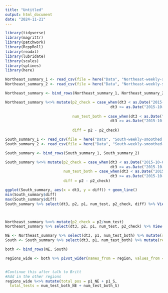 ```yaml
---
title: "Untitled"
output: html_document
date: "2024-11-21"
---
```


```r
library(tidyverse)
library(magrittr)
library(patchwork)
library(RcppRoll)
library(readxl)
library(lubridate)
library(scales)
library(splines)
library(here)
```

```r
Northeast_summary_1 <- read_csv(file = here("Data", "Northeast-weekly-smoothed.csv"))
Northeast_summary_2 <- read_csv(file = here("Data", "Northeast-weekly-smoothed-2.csv"))

Northeast_summary <- bind_rows(Northeast_summary_1, Northeast_summary_2)

Northeast_summary %<>% mutate(p2_check = case_when(dt3 < as.Date("2015-10-04") ~ p1/num_test_p1,
                                               dt3 >= as.Date("2015-10-04") ~ p1/num_test),
                              
                              num_test_both = case_when(dt3 < as.Date("2015-10-04") ~ num_test_p1,
                                               dt3 >= as.Date("2015-10-04") ~ num_test),
                              
                              diff = p2 - p2_check)

South_summary_1 <- read_csv(file = here("Data", "South-weekly-smoothed.csv"))
South_summary_2 <- read_csv(file = here("Data", "South-weekly-smoothed-2.csv"))

South_summary <- bind_rows(South_summary_1, South_summary_2)

South_summary %<>% mutate(p2_check = case_when(dt3 < as.Date("2015-10-04") ~ p1/num_test_p1,
                                               dt3 >= as.Date("2015-10-04") ~ p1/num_test),
                          num_test_both = case_when(dt3 < as.Date("2015-10-04") ~ num_test_p1,
                                               dt3 >= as.Date("2015-10-04") ~ num_test),
                          diff = p2 - p2_check)

ggplot(South_summary, aes(x = dt3, y = diff)) + geom_line()
min(South_summary$diff)
max(South_summary$diff)
South_summary %>% select(dt3, p2, p1, num_test, p2_check, diff) %>% View()



Northeast_summary %<>% mutate(p2_check = p2/num_test)
Northeast_summary %>% select(dt3, p2, p1, num_test, p2_check) %>% View()
```

```r
NE <- Northeast_summary %>% select(dt3, p1, num_test_both) %>% mutate(region = "NE")
South <- South_summary %>% select(dt3, p1, num_test_both) %>% mutate(region = "S")

both <- bind_rows(NE, South)

regions_wide <- both %>% pivot_wider(names_from = region, values_from = c(p1, num_test_both))


#Continue this after talk to Britt
#Add in the other regions
regions_wide %<>% mutate(total_pos = p1_NE + p1_S,
  total_tests = num_test_both_NE + num_test_both_S)
```

